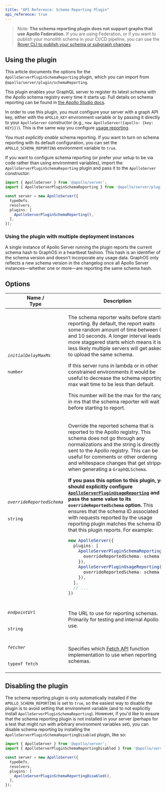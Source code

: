 ```yaml
---
title: "API Reference: Schema Reporting Plugin"
api_reference: true
---
```


> Note:
> **The schema reporting plugin does not support graphs that use Apollo Federation.** If you are using Federation, or if you want to publish your monolith schema in your CI/CD pipeline, you can use the [Rover CLI to publish your schema or subgraph changes](/graphos/delivery/publishing-schemas).

## Using the plugin

This article documents the options for the `ApolloServerPluginSchemaReporting` plugin, which you can import from `@apollo/server/plugin/schemaReporting`.

This plugin enables your GraphQL server to register its latest schema with the Apollo schema registry every time it starts up. Full details on schema reporting can be found in [the Apollo Studio docs](/graphos/delivery/publishing-schemas).

In order to use this plugin, you must configure your server with a graph API key, either with the `APOLLO_KEY` environment variable or by passing it directly to your `ApolloServer` constructor (e.g., `new ApolloServer({apollo: {key: KEY}})`). This is the same way you configure [usage reporting](./usage-reporting).

You must *explicitly enable* schema reporting. If you want to turn on schema reporting with its default configuration, you can set the `APOLLO_SCHEMA_REPORTING` environment variable to `true`.

If you want to configure schema reporting (or prefer your setup to be via code rather than using environment variables), import the `ApolloServerPluginSchemaReporting` plugin and pass it to the `ApolloServer` constructor:

<MultiCodeBlock>

```ts
import { ApolloServer } from '@apollo/server';
import { ApolloServerPluginSchemaReporting } from '@apollo/server/plugin/schemaReporting';

const server = new ApolloServer({
  typeDefs,
  resolvers,
  plugins: [
    ApolloServerPluginSchemaReporting(),
  ],
});
```

</MultiCodeBlock>

### Using the plugin with multiple deployment instances

A single instance of Apollo Server running the plugin reports the current schema hash to GraphOS in a heartbeat fashion. This hash is an identifier of the schema version and doesn't incorporate any usage data. GraphOS only reflects a new schema version in the changelog once all Apollo Server instances—whether one or more—are reporting the same schema hash.

## Options

<table class="field-table">
  <thead>
    <tr>
      <th>Name /<br/>Type</th>
      <th>Description</th>
    </tr>
  </thead>

<tbody>

<tr>
<td>


###### `initialDelayMaxMs`

`number`
</td>
<td>

The schema reporter waits before starting reporting. By default, the report waits some random amount of time between 0 and 10 seconds. A longer interval leads to more staggered starts which means it is less likely multiple servers will get asked to upload the same schema.

If this server runs in lambda or in other constrained environments it would be useful to decrease the schema reporting max wait time to be less than default.

This number will be the max for the range in ms that the schema reporter will wait before starting to report.
</td>
</tr>

<tr>
<td>

###### `overrideReportedSchema`

`string`
</td>
<td>

Override the reported schema that is reported to the Apollo registry. This schema does not go through any normalizations and the string is directly sent to the Apollo registry. This can be useful for comments or other ordering and whitespace changes that get stripped when generating a `GraphQLSchema`.

**If you pass this option to this plugin, you should explicitly configure [`ApolloServerPluginUsageReporting`](./usage-reporting/#overridereportedschema) and pass the same value to its `overrideReportedSchema` option.** This ensures that the schema ID associated with requests reported by the usage reporting plugin matches the schema ID that this plugin reports. For example:

```ts
new ApolloServer({
  plugins: [
    ApolloServerPluginSchemaReporting({
      overrideReportedSchema: schema
    }),
    ApolloServerPluginUsageReporting({
      overrideReportedSchema: schema
    }),
  ],
  // ...
})
```

</td>
</tr>

<tr>
<td>

###### `endpointUrl`

`string`
</td>
<td>

The URL to use for reporting schemas. Primarily for testing and internal Apollo use.
</td>
</tr>

<tr>
<td>

###### `fetcher`

`typeof fetch`
</td>
<td>

Specifies which [Fetch API](https://developer.mozilla.org/en-US/docs/Web/API/Fetch_API) function implementation to use when reporting schemas.
</td>
</tr>

</tbody>
</table>

## Disabling the plugin

The schema reporting plugin is only automatically installed if the `APOLLO_SCHEMA_REPORTING` is set to `true`, so the easiest way to disable the plugin is to avoid setting that environment variable (and to not explicitly install `ApolloServerPluginSchemaReporting`). However, if you'd like to ensure that the schema reporting plugin is not installed in your server (perhaps for a test that might run with arbitrary environment variables set), you can disable schema reporting by installing the `ApolloServerPluginSchemaReportingDisabled` plugin, like so:

<MultiCodeBlock>

```ts
import { ApolloServer } from '@apollo/server';
import { ApolloServerPluginSchemaReportingDisabled } from '@apollo/server/plugin/disabled';

const server = new ApolloServer({
  typeDefs,
  resolvers,
  plugins: [
    ApolloServerPluginSchemaReportingDisabled(),
  ],
});
```

</MultiCodeBlock>

